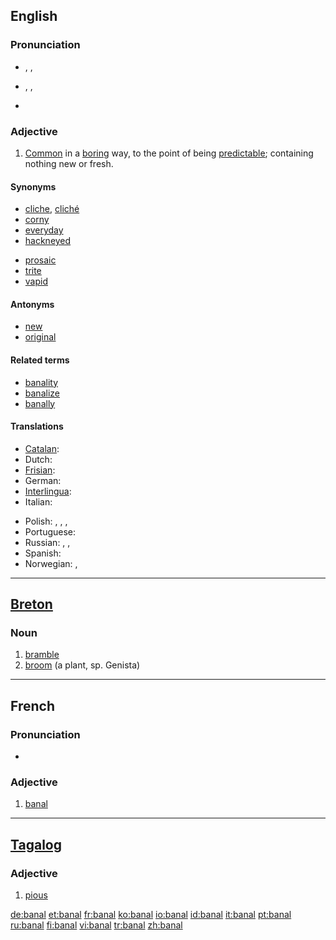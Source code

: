 ==English==

===Pronunciation===
*{{enPR|bə-näl'}}, {{IPA|/bəˈnɑːl/}}, {{SAMPA|/b@"nA:l/}}
*:{{rhymes|ɑːl}}
*{{enPR|bān'əl}}, {{IPA|/ˈbeɪnəl/}}, {{SAMPA|/"beIn@l/}}
*:{{rhymes|eɪnəl}}
*{{audio|en-uk-banal.ogg|Audio (UK)}}

===Adjective===
{{en-adj}}

# [[common|Common]] in a [[boring]] way, to the point of being [[predictable]]; containing nothing new or fresh.

====Synonyms====
{{top2}}
*[[cliche]], [[cliché]]
*[[corny]]
*[[everyday]]
*[[hackneyed]]
{{mid2}}
*[[prosaic]]
*[[trite]]
*[[vapid]]
{{bottom}}

====Antonyms====
*[[new]]
*[[original]]

====Related terms====
*[[banality]]
*[[banalize]]
*[[banally]]

====Translations====
{{trans-top}}
*[[Catalan]]: {{t|ca|banal|mf}}
*Dutch: {{t|nl|banaal}}
*[[Frisian]]: {{t|fy|plat}}
*German: {{t|de|banal}}
*[[Interlingua]]: {{t|ia|banal}}
*Italian: {{t|it|banale}}
{{trans-mid}}
*Polish: {{t|pl|banalny|m}}, {{t|pl|banalna|f}}, {{t|pl|banalne|n}}, {{t|pl|banalni|p}}
*Portuguese: {{t|pt|banal|mf}}
*Russian: {{t|ru|банальный|tr=banál’nyj}}, {{t|ru|избитый|tr=izbítyj}}, {{t|ru|пошлый}}
*Spanish: {{t|es|banal|mf}}
*Norwegian: {{t|no|banal|mf}}, {{t|no|banalt}}
{{trans-bottom}}

----

==[[Breton]]==

===Noun===
{{infl|br|noun|g=m}}

# [[bramble]]
# [[broom]] (a plant, sp. Genista)

----

==French==

===Pronunciation===
*{{IPA|/ba.nal/}}

===Adjective===
{{infl|fr|adjective}}

# [[banal#English|banal]]

----

==[[Tagalog]]==

===Adjective===
{{infl|tl|adjective}}

# [[pious]]

[[de:banal]]
[[et:banal]]
[[fr:banal]]
[[ko:banal]]
[[io:banal]]
[[id:banal]]
[[it:banal]]
[[pt:banal]]
[[ru:banal]]
[[fi:banal]]
[[vi:banal]]
[[tr:banal]]
[[zh:banal]]